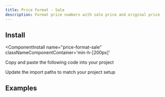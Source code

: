 ```yaml
---
title: Price Format - Sale
description: Format price numbers with sale price and original price
---
```




<ComponentPreview 
  name="price-format-sale-ex-01"     
  classNameComponentContainer='min-h-[200px]' 
/>


## Install
<ComponentInstall
  name="price-format-sale"     
  classNameComponentContainer='min-h-[200px]' 
>
<CLIInstall  name="price-format-sale"   />

<ManualInstall>

<Steps>

<Step>

Copy and paste the following code into your project

</Step>

<ComponentSource name="price-format-sale"/>

<Step>

Update the import paths to match your project setup

</Step>

</Steps>


</ManualInstall>


</ComponentInstall>


## Examples

<ComponentPreview 
  name="price-format-sale-ex-02"     
  classNameComponentContainer='min-h-[200px]' 
/>



